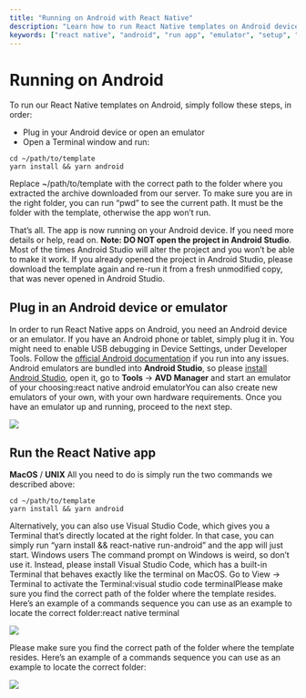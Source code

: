 ```yaml
---
title: "Running on Android with React Native"
description: "Learn how to run React Native templates on Android devices or emulators with this step-by-step guide."
keywords: ["react native", "android", "run app", "emulator", "setup", "guide"]
---
```


# Running on Android
To run our React Native templates on Android, simply follow these steps, in order:

+ Plug in your Android device or open an emulator
+ Open a Terminal window and run:  
```mdx
cd ~/path/to/template
yarn install && yarn android
```
Replace ~/path/to/template with the correct path to the folder where you extracted the archive downloaded from our server. To make sure you are in the right folder, you can run “pwd” to see the current path. It must be the folder with the template, otherwise the app won’t run.

That’s all. The app is now running on your Android device. If you need more details or help, read on. __Note: DO NOT open the project in Android Studio__. Most of the times Android Studio will alter the project and you won’t be able to make it work. If you already opened the project in Android Studio, please download the template again and re-run it from a fresh unmodified copy, that was never opened in Android Studio.

## Plug in an Android device or emulator  

In order to run React Native apps on Android, you need an Android device or an emulator. If you have an Android phone or tablet, simply plug it in. You might need to enable USB debugging in Device Settings, under Developer Tools. Follow the [official Android documentation](https://developer.android.com/studio/run/device) if you run into any issues. Android emulators are bundled into __Android Studio__, so please [install Android Studio](https://developer.android.com/studio), open it, go to __Tools__ -> __AVD Manager__ and start an emulator of your choosing:react native android emulatorYou can also create new emulators of your own, with your own hardware requirements. Once you have an emulator up and running, proceed to the next step.  

![](/../static/img/Screen-Shot-2019-11-16-at-12.56.22-PM-1024x177.png)

## Run the React Native app  

__MacOS__ / __UNIX__ All you need to do is simply run the two commands we described above:  

```mdx
cd ~/path/to/template
yarn install && yarn android
```
Alternatively, you can also use Visual Studio Code, which gives you a Terminal that’s directly located at the right folder. In that case, you can simply run “yarn install && react-native run-android” and the app will just start. Windows users The command prompt on Windows is weird, so don’t use it. Instead, please install Visual Studio Code, which has a built-in Terminal that behaves exactly like the terminal on MacOS. Go to View -> Terminal to activate the Terminal:visual studio code terminalPlease make sure you find the correct path of the folder where the template resides. Here’s an example of a commands sequence you can use as an example to locate the correct folder:react native terminal   

![](/../static/img/Screen-Shot-2019-11-16-at-1.05.07-PM.png)  

Please make sure you find the correct path of the folder where the template resides. Here’s an example of a commands sequence you can use as an example to locate the correct folder:  

![](/../static/img/Screen-Shot-2019-11-16-at-12.59.12-PM.png)
